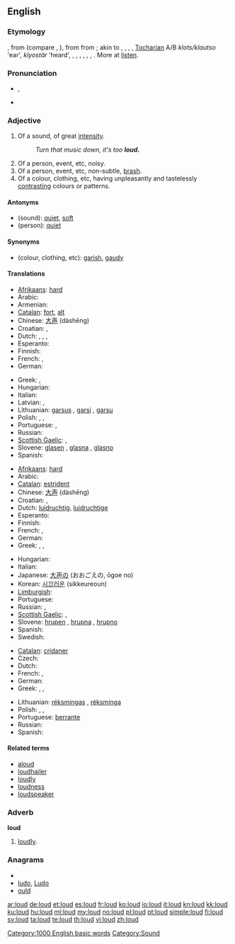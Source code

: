 {{also|Loud}}
==English==

===Etymology===
{{etyl|ang}} {{term|hlud|hlūd|loud|lang=ang}}, from {{proto|Germanic|hlūþaz|heard|lang=en}} (compare {{etyl|nl|-}} {{term|luid|lang=nl}}, {{etyl|de|-}} {{term|laut|lang=de}}), from {{proto|Indo-European|ḱlewtos|heard, fame|lang=en}} from {{proto|Indo-European|ḱlew-|lang=}}; akin to {{etyl|ga|-}} {{term|clú||repute|lang=ga}}, {{etyl|cy|-}} {{term|clywed||heard|lang=cy}}, {{term|clod||praise|lang=cy}}, {{etyl|la|-}} {{term|inclutus||famous|lang=la}}, [[Tocharian]] A/B ''klots/klautso'' 'ear', ''klyostär'' 'heard', {{etyl|grc|-}} {{term|κλυτός||famous|tr=klútós|lang=grc}}, {{etyl|sq|-}} {{term|quaj|lang=sq}}, {{term|quej||to call, name|lang=sq}}, {{etyl|xcl|-}} {{term|լու|tr=lu||the act of hearing|lang=xcl}}, {{etyl|cu|-}} {{term|слава||glory|tr=slava|lang=cu}}, {{term|слово||word|tr=slovo|lang=cu}}, {{etyl|sa|-}} {{term|श्रव||glory|tr=śráva|lang=sa}}. More at [[listen]].

===Pronunciation===
* {{IPA|/laʊd/}}, {{SAMPA|/laUd/}}
* {{audio|en-us-loud.ogg|Audio (US)}}
*: {{rhymes|aʊd}}

===Adjective===
{{en-adj|er}}

# Of a sound, of great [[intensity]].
#: ''Turn that music down, it's too '''loud.'''''
# Of a person, event, etc, noisy.
# Of a person, event, etc, non-subtle, [[brash]].
# Of a colour, clothing, etc, having unpleasantly and tastelessly  [[contrast]]ing colours or patterns.

====Antonyms====
* (sound): [[quiet]], [[soft]]
* (person): [[quiet]]

====Synonyms====
* (colour, clothing, etc): [[garish]], [[gaudy]]

====Translations====
{{trans-top|of a sound}}
* [[Afrikaans]]: [[hard]]
* Arabic: {{Arab|[[عالي]]}} {{IPAchar|(ʕāli)}}
* Armenian: {{t+|hy|բարձր|tr=barjr}}
* [[Catalan]]: [[fort]], [[alt]]
* Chinese: [[大声]] (dàshēng)
* Croatian: {{t-|hr|glasan|alt=glȁsan}}, {{t-|hr|bučan|alt=bȕčan}}
* Dutch: {{t+|nl|luid}}, {{t-|nl|luide}}, {{t+|nl|hard}}, {{t-|nl|harde}}
* Esperanto: {{t-|eo|laŭta|xs=Esperanto}}
* Finnish: {{t+|fi|äänekäs}}
* French: {{t+|fr|fort|m}}, {{t+|fr|forte|f}}
* German: {{t+|de|laut}}
{{trans-mid}}
* Greek: {{t|el|ηχηρός|m|tr=ikhiros}},  {{t+|el|δυνατός|m|tr=dinatos}}
* Hungarian: {{t+|hu|hangos}}
* Italian: {{t+|it|forte|m|f}}
* Latvian: {{t|lv| skaļš}}, {{t|lv|skanīgs}}
* Lithuanian: [[garsus]] {{m}}, [[garsi]] {{f}}, [[garsu]] {{n}}
* Polish: {{t+|pl|głośny|m}}, {{t-|pl|głośna|f}}, {{t-|pl|głośne|n}}
* Portuguese: {{t+|pt|alto|m}}, {{t+|pt|alta|f}}
* Russian: {{t+|ru|громкий|tr=grómkij}}
* [[Scottish Gaelic]]: {{t-|gd|faramach|xs=Scottish Gaelic}},  {{t-|gd|fuaimneach|xs=Scottish Gaelic}}
* Slovene: [[glasen]] {{m}}, [[glasna]] {{f}}, [[glasno]] {{n}}
* Spanish: {{t+|es|fuerte|m|f}}
{{trans-bottom}}

{{trans-top|noisy}}
* [[Afrikaans]]: [[hard]]
* Arabic: {{Arab|[[عالي]]}} {{IPAchar|(ʕāli)}}
* [[Catalan]]: [[estrident]]
* Chinese: [[大声]] (dàshēng)
* Croatian: {{t-|hr|glasan|alt=glȁsan}}, {{t-|hr|bučan|alt=bȕčan}}
* Dutch: [[luidruchtig]], [[luidruchtige]]
* Esperanto: {{t|eo|brua|xs=Esperanto}}
* Finnish: {{t+|fi|äänekäs}}
* French: {{t+|fr|bruyant|m}}, {{t+|fr|bruyante|f}}
* German: {{t+|de|laut}}
* Greek: {{t|el|θορυβώδης|m|tr=θorivodis}},  {{t|el|βροντερός|m|tr=vronteros}},  {{t|el|βροντώδης|m|tr=vrontodis}}
{{trans-mid}}
* Hungarian: {{t+|hu|hangos}}
* Italian: {{t+|it|rumoroso|m}}
* Japanese: [[大声]]の (おおごえの, ōgoe no)
* Korean: [[시끄러운]] (sikkeureoun)
* [[Limburgish]]: {{t-|li|helle|xs=Limburgish}}
* Portuguese: {{t+|pt|barulhento}}
* Russian: {{t+|ru|громкий|tr=grómkij}}, {{t+|ru|шумный|tr=šúmnyj}}
* [[Scottish Gaelic]]: {{t-|gd|faramach|xs=Scottish Gaelic}},  {{t-|gd|fuaimneach|xs=Scottish Gaelic}}
* Slovene: [[hrupen]] {{m}}, [[hrupna]] {{f}}, [[hrupno]] {{n}}
* Spanish: {{t-|es|ruidoso}}
* Swedish: {{t|sv|ljudlig}}
{{trans-bottom}}

{{trans-top|of a colour, clothing, etc.}}
* [[Catalan]]: [[cridaner]]
* Czech: {{t-|cs|křiklavý}}
* Dutch: {{t|nl|vloekend}}
* French: {{t+|fr|voyant|m}}, {{t+|fr|voyante|f}}
* German: {{t+|de|grell}}
* Greek: {{t|el|φανταχτερός|m|tr=fantakhteros}},  {{t|el|χτυπητός|m|tr=khtipitos}},  {{t|el|κραυγαλέος|m|tr=kravgaleos}}
{{trans-mid}}
* Lithuanian: [[rėksmingas]] {{m}}, [[rėksminga]] {{f}}
* Polish: {{t+|pl|krzykliwy|m}}, {{t-|pl|krzykliwa|f}}, {{t-|pl|krzykliwe}}
* Portuguese: [[berrante]]
* Russian: {{t|ru|кричащий|tr=kričáš'ij}}
* Spanish: {{t|es|chillón|m}}
{{trans-bottom}}

====Related terms====
* [[aloud]]
* [[loudhailer]]
* [[loudly]]
* [[loudness]]
* [[loudspeaker]]

===Adverb===
'''loud'''

# [[loudly]].

===Anagrams===
* {{alphagram|dlou}}
* [[ludo#English|ludo]], [[Ludo#English|Ludo]]
* [[ould#English|ould]]

[[Category:1000 English basic words]]
[[Category:Sound]]

[[ar:loud]]
[[de:loud]]
[[et:loud]]
[[es:loud]]
[[fr:loud]]
[[ko:loud]]
[[io:loud]]
[[it:loud]]
[[kn:loud]]
[[kk:loud]]
[[ku:loud]]
[[hu:loud]]
[[ml:loud]]
[[my:loud]]
[[no:loud]]
[[pl:loud]]
[[pt:loud]]
[[simple:loud]]
[[fi:loud]]
[[sv:loud]]
[[ta:loud]]
[[te:loud]]
[[th:loud]]
[[vi:loud]]
[[zh:loud]]
